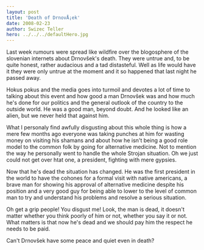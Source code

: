```yaml
---
layout: post
title: 'Death of DrnovÅ¡ek'
date: 2008-02-23
author: Swizec Teller
hero: ../../../defaultHero.jpg
---
```

Last week rumours were spread like wildfire over the blogosphere of the slovenian internets about Drnovšek's death. They were untrue and, to be quite honest, rather audacious and a tad distasteful. Well as life would have it they were only untrue at the moment and it so happened that last night he passed away.

Hokus pokus and the media goes into turmoil and devotes a lot of time to talking about this event and how good a man Drnovšek was and how much he's done for our politics and the general outlook of the country to the outside world. He was a good man, beyond doubt. And he looked like an alien, but we never held that against him.

What I personaly find awfully disgusting about this whole thing is how a mere few months ago everyone was taking punches at him for wasting money on visiting his shamans and about how he isn't being a good role model to the common folk by going for alternative medicine. Not to mention the way he personally went to handle the whole Strojan situation. Oh we just could not get over htat one, a president, fighting with mere gypsies.

Now that he's dead the situation has changed. He was the first president in the world to have the cohones for a formal visit with native americans, a brave man for showing his approval of alternative medicine despite his position and a very good guy for being able to lower to the level of common man to try and understand his problems and resolve a serious situation.

Oh get a grip people! You disgust me! Look, the man is dead, it doesn't matter whether you think poorly of him or not, whether you say it or not. What matters is that now he's dead and we should pay him the respect he needs to be paid.

Can't Drnovšek have some peace and quiet even in death?